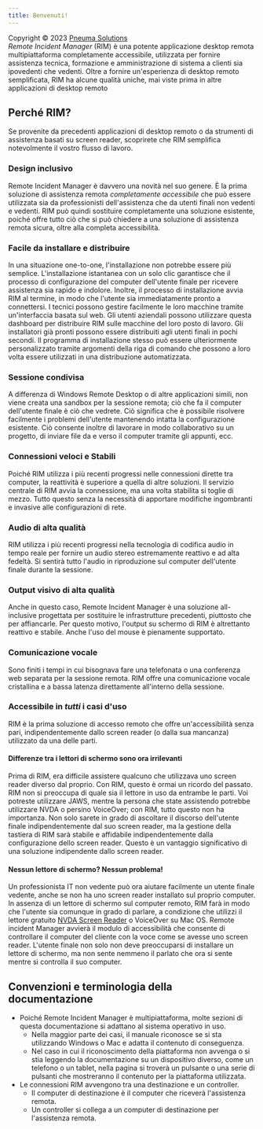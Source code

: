 ```yaml
---
title: Benvenuti!
---
```


Copyright © 2023 [Pneuma Solutions](https://www.pneumasolutions.com)  
*Remote Incident Manager* (RIM) è una potente applicazione desktop remota multipiattaforma completamente accessibile, utilizzata per fornire assistenza tecnica, formazione e amministrazione di sistema a clienti sia ipovedenti che vedenti. Oltre a fornire un'esperienza di desktop remoto semplificata, RIM ha alcune qualità uniche, mai viste prima in altre applicazioni di desktop remoto
## Perché RIM?
Se provenite da precedenti applicazioni di desktop remoto o da strumenti di assistenza basati su screen reader, scoprirete che RIM semplifica notevolmente il vostro flusso di lavoro.
### Design inclusivo
Remote Incident Manager è davvero una novità nel suo genere. È la prima soluzione di assistenza remota *completamente accessibile* che può essere utilizzata sia da professionisti dell'assistenza che da utenti finali non vedenti e vedenti. RIM può quindi sostituire completamente una soluzione esistente, poiché offre tutto ciò che si può chiedere a una soluzione di assistenza remota sicura, oltre alla completa accessibilità.
### Facile da installare e distribuire
In una situazione one-to-one, l'installazione non potrebbe essere più semplice. L'installazione istantanea con un solo clic garantisce che il processo di configurazione del computer dell'utente finale per ricevere assistenza sia rapido e indolore. Inoltre, il processo di installazione avvia RIM al termine, in modo che l'utente sia immediatamente pronto a connettersi.
I tecnici possono gestire facilmente le loro macchine tramite un'interfaccia basata sul web. Gli utenti aziendali possono utilizzare questa dashboard per distribuire RIM sulle macchine del loro posto di lavoro. Gli installatori già pronti possono essere distribuiti agli utenti finali in pochi secondi. Il programma di installazione stesso può essere ulteriormente personalizzato tramite argomenti della riga di comando che possono a loro volta essere utilizzati in una distribuzione automatizzata.
### Sessione condivisa
A differenza di Windows Remote Desktop o di altre applicazioni simili, non viene creata una sandbox per la sessione remota; ciò che fa il computer dell'utente finale è ciò che vedrete. Ciò significa che è possibile risolvere facilmente i problemi dell'utente mantenendo intatta la configurazione esistente. Ciò consente inoltre di lavorare in modo collaborativo su un progetto, di inviare file da e verso il computer tramite gli appunti, ecc.
### Connessioni veloci e Stabili
Poiché RIM utilizza i più recenti progressi nelle connessioni dirette tra computer, la reattività è superiore a quella di altre soluzioni. Il servizio centrale di RIM avvia la connessione, ma una volta stabilita si toglie di mezzo. Tutto questo senza la necessità di apportare modifiche ingombranti e invasive alle configurazioni di rete.
### Audio di alta qualità
RIM utilizza i più recenti progressi nella tecnologia di codifica audio in tempo reale per fornire un audio stereo estremamente reattivo e ad alta fedeltà. Si sentirà tutto l'audio in riproduzione sul computer dell'utente finale durante la sessione.
### Output visivo di alta qualità
Anche in questo caso, Remote Incident Manager è una soluzione all-inclusive progettata per sostituire le infrastrutture precedenti, piuttosto che per affiancarle. Per questo motivo, l'output su schermo di RIM è altrettanto reattivo e stabile. Anche l'uso del mouse è pienamente supportato.
### Comunicazione vocale
Sono finiti i tempi in cui bisognava fare una telefonata o una conferenza web separata per la sessione remota. RIM offre una comunicazione vocale cristallina e a bassa latenza direttamente all'interno della sessione.
### Accessibile in *tutti* i casi d'uso
RIM è la prima soluzione di accesso remoto che offre un'accessibilità senza pari, indipendentemente dallo screen reader (o dalla sua mancanza) utilizzato da una delle parti.
#### Differenze tra i lettori di schermo sono ora irrilevanti
Prima di RIM, era difficile assistere qualcuno che utilizzava uno screen reader diverso dal proprio. Con RIM, questo è ormai un ricordo del passato. RIM non si preoccupa di quale sia il lettore in uso da entrambe le parti. Voi potreste utilizzare JAWS, mentre la persona che state assistendo potrebbe utilizzare NVDA o persino VoiceOver; con RIM, tutto questo non ha importanza. Non solo sarete in grado di ascoltare il discorso dell'utente finale indipendentemente dal suo screen reader, ma la gestione della tastiera di RIM sarà stabile e affidabile indipendentemente dalla configurazione dello screen reader. Questo è un vantaggio significativo di una soluzione indipendente dallo screen reader.
#### Nessun lettore di schermo? Nessun problema!
Un professionista IT non vedente può ora aiutare facilmente un utente finale vedente, anche se non ha uno screen reader installato sul proprio computer. In assenza di un lettore di schermo sul computer remoto, RIM farà in modo che l'utente sia comunque in grado di parlare, a condizione che utilizzi il lettore gratuito [NVDA Screen Reader](https://nvaccess.org) o VoiceOver su Mac OS. Remote incident Manager avvierà il modulo di accessibilità che consente di controllare il computer del cliente con la voce come se avesse uno screen reader. L'utente finale non solo non deve preoccuparsi di installare un lettore di schermo, ma non sente nemmeno il parlato che ora si sente mentre si controlla il suo computer.
## Convenzioni e terminologia della documentazione
* Poiché Remote Incident Manager è multipiattaforma, molte sezioni di questa documentazione si adattano al sistema operativo in uso.
    * Nella maggior parte dei casi, il manuale riconosce se si sta utilizzando Windows o Mac e adatta il contenuto di conseguenza.
    * Nel caso in cui il riconoscimento della piattaforma non avvenga o si stia leggendo la documentazione su un dispositivo diverso, come un telefono o un tablet, nella pagina si troverà un pulsante o una serie di pulsanti che mostreranno il contenuto per la piattaforma utilizzata.
* Le connessioni RIM avvengono tra una destinazione e un controller.
    * Il computer di destinazione è il computer che riceverà l'assistenza remota.
    * Un controller si collega a un computer di destinazione per l'assistenza remota.
